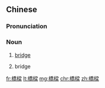 {{also|橋梁|桥梁}}
==Chinese==
{{zh-forms|s=桥梁|t2=橋梁}}

===Pronunciation===
{{zh-pron
|m=qiáoliáng
|c=kiu4 loeng4
|mn=qz,tw,xm:kiô-niû/zz:kiô-niô͘
|cat=n
}}

===Noun===
{{zh-noun}}

# {{lb|zh|literal}} [[bridge]] {{gloss|structure connecting two places}} {{zh-mw|座}}
# {{lb|zh|figurative}} bridge {{gloss|something or someone which facilitates communication or creates a connection between two things}} {{zh-mw|座}}

[[fr:橋樑]]
[[lt:橋樑]]
[[mg:橋樑]]
[[chr:橋樑]]
[[zh:橋樑]]